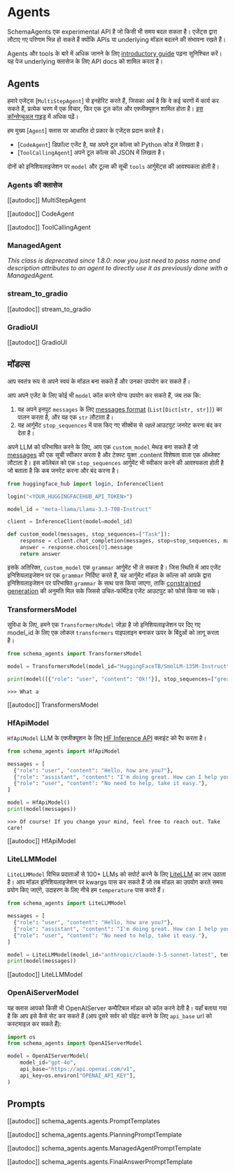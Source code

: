<!--Copyright 2024 The HuggingFace Team. All rights reserved.

Licensed under the Apache License, Version 2.0 (the "License"); you may not use this file except in compliance with
the License. You may obtain a copy of the License at

http://www.apache.org/licenses/LICENSE-2.0

Unless required by applicable law or agreed to in writing, software distributed under the License is distributed on
an "AS IS" BASIS, WITHOUT WARRANTIES OR CONDITIONS OF ANY KIND, either express or implied. See the License for the
specific language governing permissions and limitations under the License.

⚠️ Note that this file is in Markdown but contain specific syntax for our doc-builder (similar to MDX) that may not be
rendered properly in your Markdown viewer.

-->
# Agents

<Tip warning={true}>

SchemaAgents एक experimental API है जो किसी भी समय बदल सकता है। एजेंट्स द्वारा लौटाए गए परिणाम भिन्न हो सकते हैं क्योंकि APIs या underlying मॉडल बदलने की संभावना रखते हैं।

</Tip>

Agents और tools के बारे में अधिक जानने के लिए [introductory guide](../index) पढ़ना सुनिश्चित करें। 
यह पेज underlying क्लासेज के लिए API docs को शामिल करता है।

## Agents

हमारे एजेंट्स [`MultiStepAgent`] से इनहेरिट करते हैं, जिसका अर्थ है कि वे कई चरणों में कार्य कर सकते हैं, प्रत्येक चरण में एक विचार, फिर एक टूल कॉल और एक्जीक्यूशन शामिल होता है। [इस कॉन्सेप्चुअल गाइड](../conceptual_guides/react) में अधिक पढ़ें।

हम मुख्य [`Agent`] क्लास पर आधारित दो प्रकार के एजेंट्स प्रदान करते हैं।
  - [`CodeAgent`] डिफ़ॉल्ट एजेंट है, यह अपने टूल कॉल्स को Python कोड में लिखता है।
  - [`ToolCallingAgent`] अपने टूल कॉल्स को JSON में लिखता है।

दोनों को इनिशियलाइजेशन पर `model` और टूल्स की सूची `tools` आर्गुमेंट्स की आवश्यकता होती है।

### Agents की क्लासेज

[[autodoc]] MultiStepAgent

[[autodoc]] CodeAgent

[[autodoc]] ToolCallingAgent

### ManagedAgent

_This class is deprecated since 1.8.0: now you just need to pass name and description attributes to an agent to directly use it as previously done with a ManagedAgent._

### stream_to_gradio

[[autodoc]] stream_to_gradio

### GradioUI

[[autodoc]] GradioUI

## मॉडल्स

आप स्वतंत्र रूप से अपने स्वयं के मॉडल बना सकते हैं और उनका उपयोग कर सकते हैं।

आप अपने एजेंट के लिए कोई भी `model` कॉल करने योग्य उपयोग कर सकते हैं, जब तक कि:
1. यह अपने इनपुट `messages` के लिए [messages format](./chat_templating) (`List[Dict[str, str]]`) का पालन करता है, और यह एक `str` लौटाता है।
2. यह आर्गुमेंट `stop_sequences` में पास किए गए सीक्वेंस से *पहले* आउटपुट जनरेट करना बंद कर देता है।

अपने LLM को परिभाषित करने के लिए, आप एक `custom_model` मेथड बना सकते हैं जो [messages](./chat_templating) की एक सूची स्वीकार करता है और टेक्स्ट युक्त .content विशेषता वाला एक ऑब्जेक्ट लौटाता है। इस कॉलेबल को एक `stop_sequences` आर्गुमेंट भी स्वीकार करने की आवश्यकता होती है जो बताता है कि कब जनरेट करना और बंद करना है।

```python
from huggingface_hub import login, InferenceClient

login("<YOUR_HUGGINGFACEHUB_API_TOKEN>")

model_id = "meta-llama/Llama-3.3-70B-Instruct"

client = InferenceClient(model=model_id)

def custom_model(messages, stop_sequences=["Task"]):
    response = client.chat_completion(messages, stop=stop_sequences, max_tokens=1000)
    answer = response.choices[0].message
    return answer
```

इसके अतिरिक्त, `custom_model` एक `grammar` आर्गुमेंट भी ले सकता है। जिस स्थिति में आप एजेंट इनिशियलाइजेशन पर एक `grammar` निर्दिष्ट करते हैं, यह आर्गुमेंट मॉडल के कॉल्स को आपके द्वारा इनिशियलाइजेशन पर परिभाषित `grammar` के साथ पास किया जाएगा, ताकि [constrained generation](https://huggingface.co/docs/text-generation-inference/conceptual/guidance) की अनुमति मिल सके जिससे उचित-फॉर्मेटेड एजेंट आउटपुट को फोर्स किया जा सके।

### TransformersModel

सुविधा के लिए, हमने एक `TransformersModel` जोड़ा है जो इनिशियलाइजेशन पर दिए गए model_id के लिए एक लोकल `transformers` पाइपलाइन बनाकर ऊपर के बिंदुओं को लागू करता है।

```python
from schema_agents import TransformersModel

model = TransformersModel(model_id="HuggingFaceTB/SmolLM-135M-Instruct")

print(model([{"role": "user", "content": "Ok!"}], stop_sequences=["great"]))
```
```text
>>> What a
```

[[autodoc]] TransformersModel

### HfApiModel

`HfApiModel` LLM के एक्जीक्यूशन के लिए [HF Inference API](https://huggingface.co/docs/api-inference/index) क्लाइंट को रैप करता है।

```python
from schema_agents import HfApiModel

messages = [
  {"role": "user", "content": "Hello, how are you?"},
  {"role": "assistant", "content": "I'm doing great. How can I help you today?"},
  {"role": "user", "content": "No need to help, take it easy."},
]

model = HfApiModel()
print(model(messages))
```
```text
>>> Of course! If you change your mind, feel free to reach out. Take care!
```
[[autodoc]] HfApiModel

### LiteLLMModel

`LiteLLMModel` विभिन्न प्रदाताओं से 100+ LLMs को सपोर्ट करने के लिए [LiteLLM](https://www.litellm.ai/) का लाभ उठाता है।
आप मॉडल इनिशियलाइजेशन पर kwargs पास कर सकते हैं जो तब मॉडल का उपयोग करते समय प्रयोग किए जाएंगे, उदाहरण के लिए नीचे हम `temperature` पास करते हैं।

```python
from schema_agents import LiteLLMModel

messages = [
  {"role": "user", "content": "Hello, how are you?"},
  {"role": "assistant", "content": "I'm doing great. How can I help you today?"},
  {"role": "user", "content": "No need to help, take it easy."},
]

model = LiteLLMModel(model_id="anthropic/claude-3-5-sonnet-latest", temperature=0.2, max_tokens=10)
print(model(messages))
```

[[autodoc]] LiteLLMModel

### OpenAiServerModel


यह क्लास आपको किसी भी OpenAIServer कम्पैटिबल मॉडल को कॉल करने देती है।
यहाँ बताया गया है कि आप इसे कैसे सेट कर सकते हैं (आप दूसरे सर्वर को पॉइंट करने के लिए `api_base` url को कस्टमाइज़ कर सकते हैं):
```py
import os
from schema_agents import OpenAIServerModel

model = OpenAIServerModel(
    model_id="gpt-4o",
    api_base="https://api.openai.com/v1",
    api_key=os.environ["OPENAI_API_KEY"],
)
```

## Prompts

[[autodoc]] schema_agents.agents.PromptTemplates

[[autodoc]] schema_agents.agents.PlanningPromptTemplate

[[autodoc]] schema_agents.agents.ManagedAgentPromptTemplate

[[autodoc]] schema_agents.agents.FinalAnswerPromptTemplate

